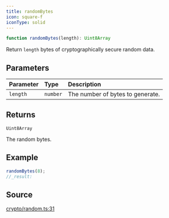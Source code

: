 ```yaml
---
title: randomBytes
icon: square-f
iconType: solid
---
```


```ts
function randomBytes(length): Uint8Array
```

Return `length` bytes of cryptographically secure random data.

## Parameters

| Parameter | Type | Description |
| :------ | :------ | :------ |
| `length` | `number` | The number of bytes to generate. |

## Returns

`Uint8Array`

The random bytes.

## Example

```ts
randomBytes(8);
//_result:
```

## Source

[crypto/random.ts:31](https://github.com/dominant-strategies/quais.js/blob/3fde6763235c7029b19260e352cfa6956f8b8444/src/crypto/random.ts#L31)

